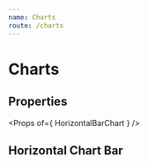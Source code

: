 ```yaml
---
name: Charts
route: /charts
---
```



# Charts

## Properties
<Props of={ HorizontalBarChart } />

## Horizontal Chart Bar
<Playground>
    <HorizontalBarChart 
        percent
        animation
        yToolTip='Equipamento: '
        xToolTip='Disponibilidade: '
        data={ 
 [
    [
        100,
        "NG 350"
    ],
    [
        100,
        "NG205"
    ]
]
}
    />
</Playground>


